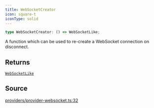```yaml
---
title: WebSocketCreator
icon: square-t
iconType: solid
---
```


```ts
type WebSocketCreator: () => WebSocketLike;
```

A function which can be used to re-create a WebSocket connection on disconnect.

## Returns

[`WebSocketLike`](/content/interfaces/WebSocketLike)

## Source

[providers/provider-websocket.ts:32](https://github.com/dominant-strategies/quais.js/blob/3fde6763235c7029b19260e352cfa6956f8b8444/src/providers/provider-websocket.ts#L32)
